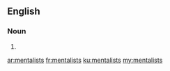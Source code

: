 ==English==

===Noun===
{{head|en|plural}}

# {{plural of|mentalist|lang=en}}

[[ar:mentalists]]
[[fr:mentalists]]
[[ku:mentalists]]
[[my:mentalists]]